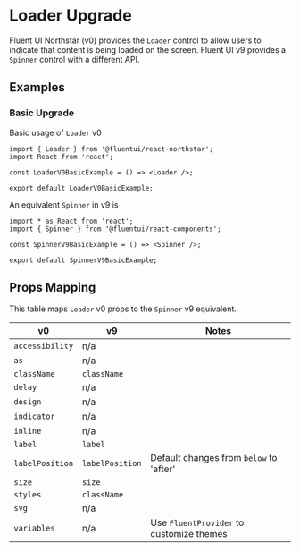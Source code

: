 
<Meta title="Concepts/Upgrading/from v0/Components/Loader to Spinner Upgrade" />

# Loader Upgrade

Fluent UI Northstar (v0) provides the `Loader` control to allow users to indicate that content is being loaded on the screen.
Fluent UI v9 provides a `Spinner` control with a different API.

## Examples

### Basic Upgrade

Basic usage of `Loader` v0

```tsx
import { Loader } from '@fluentui/react-northstar';
import React from 'react';

const LoaderV0BasicExample = () => <Loader />;

export default LoaderV0BasicExample;
```

An equivalent `Spinner` in v9 is

```tsx
import * as React from 'react';
import { Spinner } from '@fluentui/react-components';

const SpinnerV9BasicExample = () => <Spinner />;

export default SpinnerV9BasicExample;
```

## Props Mapping

This table maps `Loader` v0 props to the `Spinner` v9 equivalent.

| v0              | v9              | Notes                                    |
| --------------- | --------------- | ---------------------------------------- |
| `accessibility` | n/a             |                                          |
| `as`            | n/a             |                                          |
| `className`     | `className`     |                                          |
| `delay`         | n/a             |                                          |
| `design`        | n/a             |                                          |
| `indicator`     | n/a             |                                          |
| `inline`        | n/a             |                                          |
| `label`         | `label`         |                                          |
| `labelPosition` | `labelPosition` | Default changes from `below` to 'after'  |
| `size`          | `size`          |                                          |
| `styles`        | `className`     |                                          |
| `svg`           | n/a             |                                          |
| `variables`     | n/a             | Use `FluentProvider` to customize themes |
